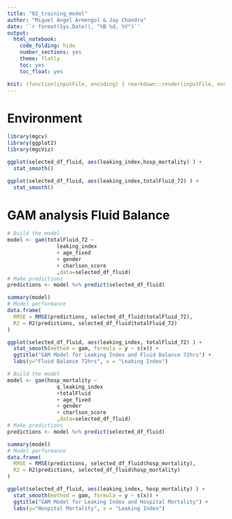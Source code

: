 ```yaml
---
title: "02_training_model"
author: "Miguel Ángel Armengol & Jay Chandra"
date: '`r format(Sys.Date(), "%B %d, %Y")`'
output:
  html_notebook:
    code_folding: hide
    number_sections: yes
    theme: flatly
    toc: yes
    toc_float: yes

knit: (function(inputFile, encoding) { rmarkdown::render(inputFile, encoding = encoding, output_file = paste0(substr(inputFile,1,nchar(inputFile)-4)," ",Sys.Date(),'.html')) })
---
```


# Environment

```r
library(mgcv)
library(ggplot2)
library(mgcViz)
```

```r
ggplot(selected_df_fluid, aes(leaking_index,hosp_mortality) ) +
  stat_smooth()

ggplot(selected_df_fluid, aes(leaking_index,totalFluid_72) ) +
  stat_smooth()
```

# GAM analysis Fluid Balance

```r
# Build the model
model <- gam(totalFluid_72 ~ 
                leaking_index
                + age_fixed
                + gender
                + charlson_score
                ,data=selected_df_fluid)
# Make predictions
predictions <- model %>% predict(selected_df_fluid)

summary(model)
# Model performance
data.frame(
  RMSE = RMSE(predictions, selected_df_fluid$totalFluid_72),
  R2 = R2(predictions, selected_df_fluid$totalFluid_72)
)

ggplot(selected_df_fluid, aes(leaking_index, totalFluid_72) ) +
  stat_smooth(method = gam, formula = y ~ s(x)) +
  ggtitle("GAM Model for Leaking Index and Fluid Balance 72hrs") +
  labs(y="Fluid Balance 72hrs", x = "Leaking Index")
```

```r
# Build the model
model <- gam(hosp_mortality ~ 
                q_leaking_index
                +totalFluid
                + age_fixed
                + gender
                + charlson_score
                ,data=selected_df_fluid)
# Make predictions
predictions <- model %>% predict(selected_df_fluid)

summary(model)
# Model performance
data.frame(
  RMSE = RMSE(predictions, selected_df_fluid$hosp_mortality),
  R2 = R2(predictions, selected_df_fluid$hosp_mortality)
)

ggplot(selected_df_fluid, aes(leaking_index, hosp_mortality) ) +
  stat_smooth(method = gam, formula = y ~ s(x)) +
  ggtitle("GAM Model for Leaking Index and Hospital Mortality") +
  labs(y="Hospital Mortality", x = "Leaking Index")
```

